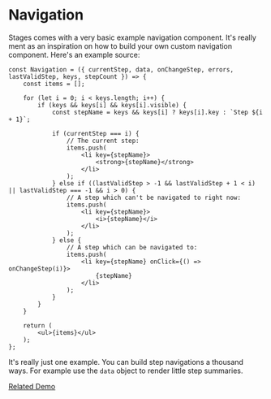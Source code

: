 # Navigation

Stages comes with a very basic example navigation component. It's really ment as an inspiration on how to build your 
own custom navigation component. Here's an example source:

```
const Navigation = ({ currentStep, data, onChangeStep, errors, lastValidStep, keys, stepCount }) => {
    const items = [];

    for (let i = 0; i < keys.length; i++) {
        if (keys && keys[i] && keys[i].visible) {
            const stepName = keys && keys[i] ? keys[i].key : `Step ${i + 1}`;

            if (currentStep === i) {
                // The current step:
                items.push(
                    <li key={stepName}>
                        <strong>{stepName}</strong>
                    </li>
                );
            } else if ((lastValidStep > -1 && lastValidStep + 1 < i) || lastValidStep === -1 && i > 0) {
                // A step which can't be navigated to right now:
                items.push(
                    <li key={stepName}>
                        <i>{stepName}</i>
                    </li>
                );
            } else {
                // A step which can be navigated to:
                items.push(
                    <li key={stepName} onClick={() => onChangeStep(i)}>
                        {stepName}
                    </li>
                );
            }
        }
    }

    return (
        <ul>{items}</ul>
    );
};
```

It's really just one example. You can build step navigations a thousand ways. For example use the `data` object 
to render little step summaries.

[Related Demo](https://stages-demo.vercel.app/wizardnavigation)